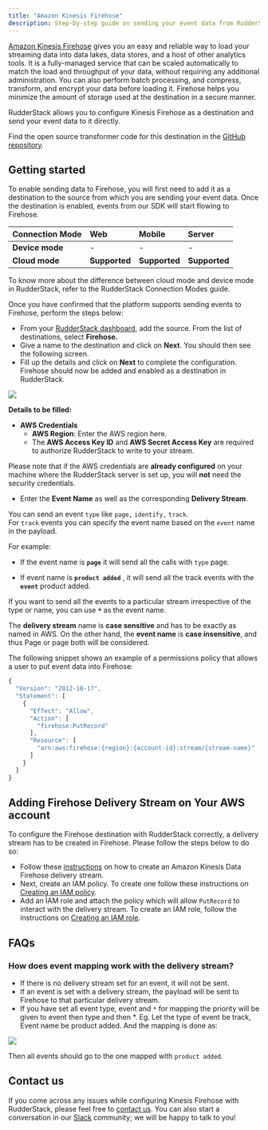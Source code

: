 ```yaml
---
title: "Amazon Kinesis Firehose"
description: Step-by-step guide on sending your event data from RudderStack to Kinesis Firehose.
---
```


[Amazon Kinesis Firehose](https://aws.amazon.com/kinesis/data-firehose/) gives you an easy and reliable way to load your streaming data into data lakes, data stores, and a host of other analytics tools. It is a fully-managed service that can be scaled automatically to match the load and throughput of your data, without requiring any additional administration. You can also perform batch processing, and compress, transform, and encrypt your data before loading it. Firehose helps you minimize the amount of storage used at the destination in a secure manner.

RudderStack allows you to configure Kinesis Firehose as a destination and send your event data to it directly.

<div class="infoBlock">
Find the open source transformer code for this destination in the <a href="https://github.com/rudderlabs/rudder-transformer/tree/master/v0/destinations/firehose">GitHub repository</a>.
</div>

## Getting started

To enable sending data to Firehose, you will first need to add it as a destination to the source from which you are sending your event data. Once the destination is enabled, events from our SDK will start flowing to Firehose.

| **Connection Mode** | **Web**       | **Mobile**    | **Server**    |
| :------------------ | :------------ | :------------ | :------------ |
| **Device mode**     | -             | -             | -             |
| **Cloud mode**      | **Supported** | **Supported** | **Supported** |

<div class="infoBlock">
To know more about the difference between cloud mode and device mode in RudderStack, refer to the <Link to="/tmp-destinations/rudderstack-connection-modes/">RudderStack Connection Modes</Link> guide.
</div>

Once you have confirmed that the platform supports sending events to Firehose, perform the steps below:

- From your [RudderStack dashboard](https://app.rudderlabs.com/), add the source. From the list of destinations, select **Firehose.**
- Give a name to the destination and click on **Next**. You should then see the following screen.
- Fill up the details and click on **Next** to complete the configuration. Firehose should now be added and enabled as a destination in RudderStack.

<img src="../../assets/image (88).png" />

**Details to be filled:**

- **AWS Credentials**
  - **AWS Region**: Enter the AWS region here.
  - The **AWS Access Key ID** and **AWS Secret Access Key** are required to authorize RudderStack to write to your stream.

<div class="successBlock">

  Please note that if the AWS credentials are **already configured** on your
  machine where the RudderStack server is set up, you will **not** need the
  security credentials.
</div>

- Enter the **Event Name** as well as the corresponding **Delivery Stream**.

<div class="infoBlock">

You can send an event `type` like `page,` `identify,` `track`.  
For `track` events you can specify the event name based on the `event` name in the payload.

For example:

<ul>
<li>

If the event name is **`page`** it will send all the calls with `type` page.
</li>
<li>

If event name is **`product added`** , it will send all the track events with the **`event`** product added.
</li>
</ul>
  </div>

<div class="infoBlock">

If you want to send all the events to a particular stream irrespective of the type or name, you can use **`*`** as the event name.

</div>

<div class="warningBlock">

The **delivery stream** name is **case sensitive** and has to be exactly as named in AWS. On the other hand, the **event name** is **case insensitive**, and thus Page or page both will be considered.

</div>

The following snippet shows an example of a permissions policy that allows a user to put event data into Firehose:

```javascript
{
  "Version": "2012-10-17",
  "Statement": [
    {
      "Effect": "Allow",
      "Action": [
        "firehose:PutRecord"
      ],
      "Resource": [
        "arn:aws:firehose:{region}:{account-id}:stream/{stream-name}"
      ]
    }
  ]
}
```

## Adding Firehose Delivery Stream on Your AWS account

To configure the Firehose destination with RudderStack correctly, a delivery stream has to be created in Firehose. Please follow the steps below to do so:

- Follow these [instructions](http://docs.aws.amazon.com/firehose/latest/dev/basic-create.html) on how to create an Amazon Kinesis Data Firehose delivery stream.
- Next, create an IAM policy. To create one follow these instructions on [Creating an IAM policy](http://docs.aws.amazon.com/IAM/latest/UserGuide/access_policies_create.html).
- Add an IAM role and attach the policy which will allow `PutRecord` to interact with the delivery stream. To create an IAM role, follow the instructions on [Creating an IAM role](http://docs.aws.amazon.com/IAM/latest/UserGuide/id_roles_create_for-user.html#roles-creatingrole-user-console).

## FAQs

### How does event mapping work with the delivery stream?

- If there is no delivery stream set for an event, it will not be sent.
- If an event is set with a delivery stream, the payload will be sent to Firehose to that particular delivery stream.
- If you have set all event type, event and `*` for mapping the priority will be given to event then type and then \*. Eg. Let the type of event be track, Event name be product added. And the mapping is done as:

<img src="../../assets/screenshot-2020-07-14-at-10.37.02-pm.png" />

Then all events should go to the one mapped with `product added`.

## Contact us

If you come across any issues while configuring Kinesis Firehose with RudderStack, please feel free to [contact us](mailto:%20docs@rudderstack.com). You can also start a conversation in our [Slack](https://rudderstack.com/join-rudderstack-slack-community) community; we will be happy to talk to you!
